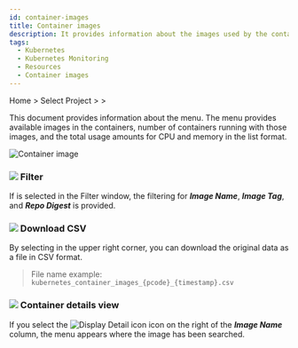 ```yaml
---
id: container-images
title: Container images
description: It provides information about the images used by the containers.
tags:
  - Kubernetes
  - Kubernetes Monitoring
  - Resources
  - Container images
---
```


Home > Select Project > <Cmdname sid="resource" className="uitext" /> > <Cmdname sid="containerImages" className="uitext" />

This document provides information about the <Cmdname sid="containerImages" className="uitext" /> menu. The <Cmdname sid="containerImages" className="uitext" /> menu provides available images in the containers, number of containers running with those images, and the total usage amounts for CPU and memory in the list format.

![Container image](/img/k8s-container-img.png)

### ![](/img/char-a.svg) Filter

If <Cmdname sid="TTL06740" className="uitext" /> is selected in the Filter window, the filtering for **_Image Name_**, **_Image Tag_**, and **_Repo Digest_** is provided.

### ![](/img/char-b.svg) Download CSV

By selecting <Cmdname sid="sms_summary_download_csv" className="uitext" /> in the upper right corner, you can download the original data as a file in CSV format. 

> File name example: `kubernetes_container_images_{pcode}_{timestamp}.csv`

### ![](/img/char-c.svg) Container details view

If you select the ![Display Detail icon](/img/ic-pageview.svg) <Cmdname sid="TLT07247" className="uitext" /> icon on the right of the **_Image Name_** column, the <Cmdname sid="container_list" className="uitext" /> menu appears where the image has been searched.
